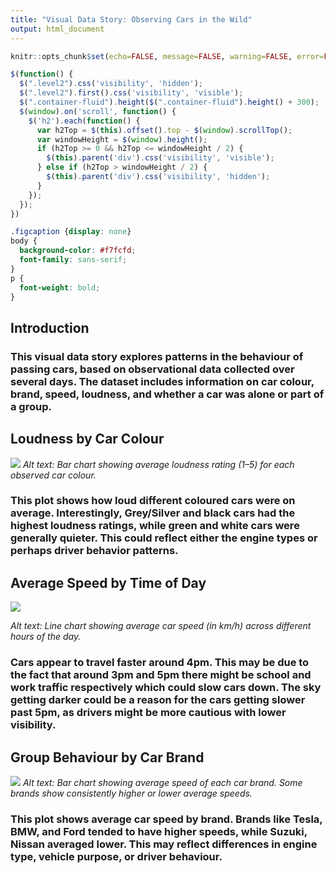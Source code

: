 ---
title: "Visual Data Story: Observing Cars in the Wild"
output: html_document
---

<script src="https://code.jquery.com/jquery-3.7.1.min.js" integrity="sha256-/JqT3SQfawRcv/BIHPThkBvs0OEvtFFmqPF/lYI/Cxo=" crossorigin="anonymous"></script>

```{r setup, include=FALSE}
knitr::opts_chunk$set(echo=FALSE, message=FALSE, warning=FALSE, error=FALSE)
```

```{js}
$(function() {
  $(".level2").css('visibility', 'hidden');
  $(".level2").first().css('visibility', 'visible');
  $(".container-fluid").height($(".container-fluid").height() + 300);
  $(window).on('scroll', function() {
    $('h2').each(function() {
      var h2Top = $(this).offset().top - $(window).scrollTop();
      var windowHeight = $(window).height();
      if (h2Top >= 0 && h2Top <= windowHeight / 2) {
        $(this).parent('div').css('visibility', 'visible');
      } else if (h2Top > windowHeight / 2) {
        $(this).parent('div').css('visibility', 'hidden');
      }
    });
  });
})
```

```{css}
.figcaption {display: none}
body {
  background-color: #f7fcfd;
  font-family: sans-serif;
}
p {
  font-weight: bold;
}
```

## Introduction

### This visual data story explores patterns in the behaviour of passing cars, based on observational data collected over several days. The dataset includes information on car colour, brand, speed, loudness, and whether a car was alone or part of a group.


## Loudness by Car Colour

![](https://raw.githubusercontent.com/JamesEasteal/stats220/main/plot1.png)
*Alt text: Bar chart showing average loudness rating (1–5) for each observed car colour.*

### This plot shows how loud different coloured cars were on average. Interestingly, Grey/Silver and black cars had the highest loudness ratings, while green and white cars were generally quieter. This could reflect either the engine types or perhaps driver behavior patterns.


## Average Speed by Time of Day


![](https://raw.githubusercontent.com/JamesEasteal/stats220/main/plot2.png)

*Alt text: Line chart showing average car speed (in km/h) across different hours of the day.*

### Cars appear to travel faster around 4pm. This may be due to the fact that around 3pm and 5pm there might be school and work traffic respectively which could slow cars down. The sky getting darker could be a reason for the cars getting slower past 5pm, as drivers might be more cautious with lower visibility.


## Group Behaviour by Car Brand

![](https://raw.githubusercontent.com/JamesEasteal/stats220/main/plot3.png)
*Alt text: Bar chart showing average speed of each car brand. Some brands show consistently higher or lower average speeds.*

### This plot shows average car speed by brand. Brands like Tesla, BMW, and Ford tended to have higher speeds, while Suzuki, Nissan averaged lower. This may reflect differences in engine type, vehicle purpose, or driver behaviour.